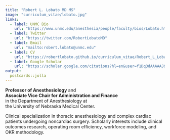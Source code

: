 ```yaml
---
title: "Robert L. Lobato MD MS"
image: "curriculum_vitae/lobato.jpg"
links:
  - label: UNMC Bio
    url: "https://www.unmc.edu/anesthesia/people/faculty/bios/Lobato.html"
  - label: Twitter
    url: "https://twitter.com/RobertLobatoMD"
  - label: Email
    url: "mailto:robert.lobato@unmc.edu"
  - label: CV
    url: "https://robertlobato.github.io/curriculum_vitae/Robert_L_Lobato_CV.pdf"
  - label: Google Scholar
    url: "https://scholar.google.com/citations?hl=en&user=f1Dq3dAAAAAJ&view_op=list_works&sortby=pubdate"
output:
  postcards::jolla
---
```


<!-- ## Bio -->

**Professor of Anesthesiology** and<br>**Associate Vice Chair for Administration and Finance**<br>in the Department of Anesthesiology at<br>the University of Nebraska Medical Center.

Clinical specialization in thoracic anesthesiology and complex cardiac patients undergoing noncardiac surgery. Scholarly interests include clinical outcomes research, operating room efficiency, workforce modeling, and OKR methodology.

<!-- ## Medical Education and Training -->

<!-- **Duke University Medical Center**<br> -->
<!-- Anesthesiology Residency and<br> -->
<!-- Cardiothoracic Anesthesiology Fellowship | 2010 -->

<!-- **Stanford University School of Medicine**<br> -->
<!-- Medical Doctorate and <br> -->
<!-- Masters Degree in Clinical Epidemiology | 2004 -->

<a rel="me" href="https://mstdn.social/@robertlobatomd"></a>